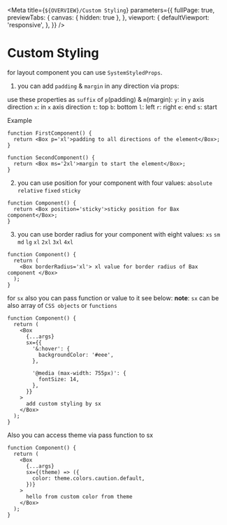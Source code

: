 
<Meta
  title={`${OVERVIEW}/Custom Styling`}
  parameters={{
    fullPage: true,
    previewTabs: {
      canvas: { hidden: true },
    },
    viewport: {
      defaultViewport: 'responsive',
    },
  }}
/>

# Custom Styling

for layout component you can use `SystemStyledProps`.

1. you can add `padding` & `margin` in any direction via props:

use these properties as `suffix` of `p`(padding) & `m`(margin):
`y`: in `y` axis direction
`x`: in `x` axis direction
`t`: top
`b`: bottom
`l`: left
`r`: right
`e`: end
`s`: start

Example

```tsx
function FirstComponent() {
  return <Box p='xl'>padding to all directions of the element</Box>;
}

function SecondComponent() {
  return <Box ms='2xl'>margin to start the element</Box>;
}
```

2. you can use position for your component with four values: `absolute` `relative` `fixed` `sticky`

```tsx
function Component() {
  return <Box position='sticky'>sticky position for Bax component</Box>;
}
```

3. you can use border radius for your component with eight values: `xs` `sm` `md` `lg` `xl` `2xl` `3xl` `4xl`

```tsx
function Component() {
  return (
    <Box borderRadius='xl'> xl value for border radius of Bax component </Box>
  );
}
```

for `sx` also you can pass function or value to it see below:
**note**: `sx` can be also array of `CSS objects` or `functions`

```tsx
function Component() {
  return (
    <Box
      {...args}
      sx={{
        '&:hover': {
          backgroundColor: '#eee',
        },

        '@media (max-width: 755px)': {
          fontSize: 14,
        },
      }}
    >
      add custom styling by sx
    </Box>
  );
}
```

Also you can access theme via pass function to sx

```tsx
function Component() {
  return (
    <Box
      {...args}
      sx={(theme) => ({
        color: theme.colors.caution.default,
      })}
    >
      hello from custom color from theme
    </Box>
  );
}
```
